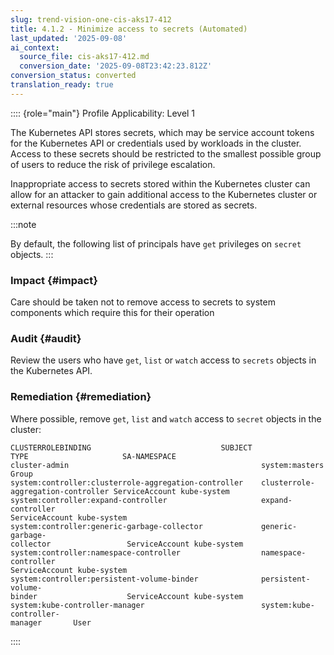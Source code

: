 ```yaml
---
slug: trend-vision-one-cis-aks17-412
title: 4.1.2 - Minimize access to secrets (Automated)
last_updated: '2025-09-08'
ai_context:
  source_file: cis-aks17-412.md
  conversion_date: '2025-09-08T23:42:23.812Z'
conversion_status: converted
translation_ready: true
---
```


:::: {role="main"}
Profile Applicability: Level 1

The Kubernetes API stores secrets, which may be service account tokens for the Kubernetes API or credentials used by workloads in the cluster. Access to these secrets should be restricted to the smallest possible group of users to reduce the risk of privilege escalation.

Inappropriate access to secrets stored within the Kubernetes cluster can allow for an attacker to gain additional access to the Kubernetes cluster or external resources whose credentials are stored as secrets.

:::note

By default, the following list of principals have `get` privileges on `secret` objects.
:::

### Impact {#impact}

Care should be taken not to remove access to secrets to system components which require this for their operation

### Audit {#audit}

Review the users who have `get`, `list` or `watch` access to `secrets` objects in the Kubernetes API.

### Remediation {#remediation}

Where possible, remove `get`, `list` and `watch` access to `secret` objects in the cluster:

``` codeblock
CLUSTERROLEBINDING                             SUBJECT 
TYPE                     SA-NAMESPACE 
cluster-admin                                           system:masters 
Group 
system:controller:clusterrole-aggregation-controller    clusterrole-
aggregation-controller ServiceAccount kube-system 
system:controller:expand-controller                     expand-controller 
ServiceAccount kube-system 
system:controller:generic-garbage-collector             generic-garbage-
collector                 ServiceAccount kube-system 
system:controller:namespace-controller                  namespace-controller 
ServiceAccount kube-system 
system:controller:persistent-volume-binder              persistent-volume-
binder                    ServiceAccount kube-system 
system:kube-controller-manager                          system:kube-controller-
manager       User
```
::::

